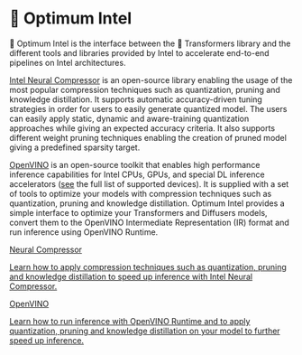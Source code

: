 <!---
Copyright 2022 The HuggingFace Team. All rights reserved.

Licensed under the Apache License, Version 2.0 (the "License");
you may not use this file except in compliance with the License.
You may obtain a copy of the License at

    http://www.apache.org/licenses/LICENSE-2.0

Unless required by applicable law or agreed to in writing, software
distributed under the License is distributed on an "AS IS" BASIS,
WITHOUT WARRANTIES OR CONDITIONS OF ANY KIND, either express or implied.
See the License for the specific language governing permissions and
limitations under the License.
-->


# 🤗 Optimum Intel

🤗 Optimum Intel is the interface between the 🤗 Transformers library and the different tools and libraries provided by Intel to accelerate end-to-end pipelines on Intel architectures.

[Intel Neural Compressor](https://www.intel.com/content/www/us/en/developer/tools/oneapi/neural-compressor.html) is an open-source library enabling the usage of the most popular compression techniques such as quantization, pruning and knowledge distillation. It supports automatic accuracy-driven tuning strategies in order for users to easily generate quantized model. The users can easily apply static, dynamic and aware-training quantization approaches while giving an expected accuracy criteria. It also supports different weight pruning techniques enabling the creation of pruned model giving a predefined sparsity target.

[OpenVINO](https://docs.openvino.ai/latest/index.html) is an open-source toolkit that enables high performance inference capabilities for Intel CPUs, GPUs, and special DL inference accelerators ([see](https://docs.openvino.ai/latest/openvino_docs_OV_UG_supported_plugins_Supported_Devices.html) the full list of supported devices). It is supplied with a set of tools to optimize your models with compression techniques such as quantization, pruning and knowledge distillation. Optimum Intel provides a simple interface to optimize your Transformers and Diffusers models, convert them to the OpenVINO Intermediate Representation (IR) format and run inference using OpenVINO Runtime.

<div class="mt-10">
  <div class="w-full flex flex-col space-x-4 md:space-x-0 md:grid md:grid-cols-2 md:gap-x-4">
    <a class="!no-underline border dark:border-gray-700 p-5 rounded-lg shadow hover:shadow-lg" href="./optimization_inc"
      ><div class="w-full text-center bg-gradient-to-br from-blue-400 to-blue-500 rounded-lg py-1.5 font-semibold mb-5 text-white text-lg leading-relaxed">Neural Compressor</div>
      <p class="text-gray-700">Learn how to apply compression techniques such as quantization, pruning and knowledge distillation to speed up inference with Intel Neural Compressor.</p>
    </a>
    <a class="!no-underline border dark:border-gray-700 p-5 rounded-lg shadow hover:shadow-lg" href="./inference"
      ><div class="w-full text-center bg-gradient-to-br from-purple-400 to-purple-500 rounded-lg py-1.5 font-semibold mb-5 text-white text-lg leading-relaxed">OpenVINO</div>
      <p class="text-gray-700">Learn how to run inference with OpenVINO Runtime and to apply quantization, pruning and knowledge distillation on your model to further speed up inference.</p>
    </a>
  </div>
</div>
